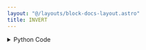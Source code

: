 ```yaml
---
layout: "@/layouts/block-docs-layout.astro"
title: INVERT
---
```



<PythonDocsDisplay docstring={docstring} />
<AppDisplay app={app} client:visible />

<details>
<summary>Python Code</summary>
```python
import numpy as np
from flojoy import flojoy, OrderedPair, Matrix


@flojoy
def INVERT(default: OrderedPair | Matrix, rcond: float = 1.0) -> OrderedPair | Matrix:
    """The INVERT node takes two inputs, one matrix and one rcond if not a square matrix, then inverts them (or pseudo invert) and returns the result.

    If the entered value is a list of scalar, it returns the multiplciative inverse 1/x for each element of the list.

    Inputs
    ------
    default : OrderedPair|Matrix
        The matrix or list of scalar to which we apply the invert.

    Parameters
    ----------
    rcond : float
        Set the rcond used to change small singular values to 0 for a more accurate result when calculating the pseuso-inverse of the matrix.

    Returns
    -------
    OrderedPair|Matrix
        OrderedPair if the default input is an OrderedPair.
        x: the y input list of values.
        y: the list of inverse value of the y input.

        Matrix if the default input is a Matrix.
        m: the inverse matrix of the input.
    """

    a = np.eye(3)
    b: float = rcond

    if isinstance(
        default, OrderedPair
    ):  # v[0] is a DataContainer object with type attribute
        a = default.y  # scalar valued
        return OrderedPair(x=a, y=1 / a)
    elif isinstance(default, Matrix):
        a = default.m
        if not a.shape[0] == a.shape[1]:
            assert (
                type(b) == float
            ), "Need scalar value to compare SVDs for pseudoinversion"
            retval = np.linalg.pinv(a, rcond=b, hermitian=False)
        else:
            try:
                retval = np.linalg.inv(a)
            except np.linalg.LinAlgError:
                raise ValueError("Inversion failed! Singular matrix returned...")
        return Matrix(m=retval)

```
[Find this Flojoy Block on GitHub](https://github.com/flojoy-ai/blocks/blob/main/blocks/TRANSFORMERS/MATRIX_MANIPULATION/INVERT/INVERT.py)
</details>


## Example
